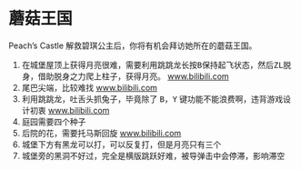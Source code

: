 # 蘑菇王国

Peach's Castle 解救碧琪公主后，你将有机会拜访她所在的蘑菇王国。

1. 在城堡屋顶上获得月亮很难，需要利用跳跳龙长按<kbd>B</kbd>保持起飞状态，然后<kbd>ZL</kbd>脱身，借助脱身之力爬上柱子，获得月亮。
    [www.bilibili.com](https://www.bilibili.com/video/av18305835/?p=1)
1. 尾巴尖端，比较难找
    [www.bilibili.com](https://www.bilibili.com/video/av18305835/?p=2)
1. 利用跳跳龙，吐舌头抓兔子，毕竟除了 <kbd>B</kbd>，<kbd>Y</kbd> 键功能不能浪费啊，违背游戏设计初衷
    [www.bilibili.com](https://www.bilibili.com/video/av18305835/?p=3)
1. 庭园需要四个种子
1. 后院的花，需要托马斯回旋
    [www.bilibili.com](https://www.bilibili.com/video/av18305835/?p=8)
1. 城堡下方有黑龙可以打，可以反复打，但是月亮只有三个
1. 城堡旁的黑洞不好过，完全是横版跳跃好难，被导弹击中会停滞，影响滞空
